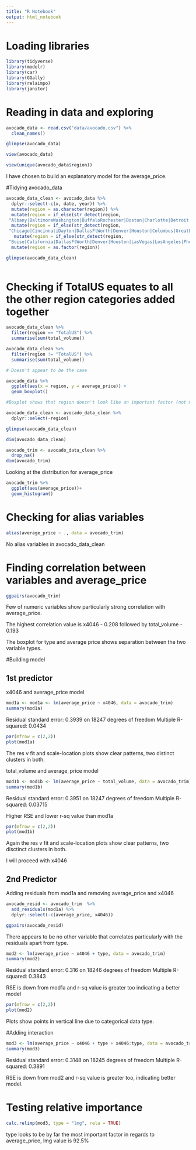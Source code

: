 ```yaml
---
title: "R Notebook"
output: html_notebook
---
```


# Loading libraries 
```r
library(tidyverse)
library(modelr)
library(car)
library(GGally)
library(relaimpo)
library(janitor)
```

# Reading in data and exploring 

```r
avocado_data <- read.csv("data/avocado.csv") %>%
  clean_names()

glimpse(avocado_data)

view(avocado_data)

view(unique(avocado_data$region))
```

I have chosen to build an explanatory model for the average_price.

#Tidying avocado_data


```r
avocado_data_clean <- avocado_data %>% 
  dplyr::select(-c(x, date, year)) %>% 
  mutate(region = as.character(region)) %>% 
  mutate(region = if_else(str_detect(region,
 "Albany|BaltimoreWashington|BuffaloRochester|Boston|Charlotte|Detroit|HarrisburgScranton|HartfordSpringfield|Indianapolis|Jacksonville|Nashville|NewYork|Northeast|NorthernNewEngland|Orlando|Philadelphia|Pittsburgh|RichmondNorfolk|Roanoke|SouthCarolina|Southeast|Syracuse|Tampa|MiamiFtLauderdale|Atlanta"), "East", region)) %>% 
  mutate(region = if_else(str_detect(region,
 "Chicago|CincinnatiDayton|DallasFtWorth|Denver|Houston|Columbus|GreatLakes|Louisville|GrandRapids|Midsouth|NewOrleansMobile|Plains|StLouis"), "Midwest", region)) %>% 
   mutate(region = if_else(str_detect(region,
 "Boise|California|DallasFtWorth|Denver|Houston|LasVegas|LosAngeles|PhoenixTucson|Portland|RaleighGreensboro|Sacramento|SanDiego|SanFrancisco|Seattle|SouthCentral|Spokane|WestTexNewMexico"), "West", region)) %>% 
  mutate(region = as.factor(region))

glimpse(avocado_data_clean)
  
```

# Checking if TotalUS equates to all the other region categories added together
```r

avocado_data_clean %>% 
  filter(region == "TotalUS") %>%
  summarise(sum(total_volume))

avocado_data_clean %>% 
  filter(region != "TotalUS") %>%
  summarise(sum(total_volume))

# Doesn't appear to be the case 
```

```r
avocado_data %>% 
  ggplot(aes(x = region, y = average_price)) +
  geom_boxplot()

#Boxplot shows that region doesn't look like an important factor (not much separation between variable types) so it will be dropped 
```

```r
avocado_data_clean <- avocado_data_clean %>% 
  dplyr::select(-region)
```
```r
glimpse(avocado_data_clean)
```
```r
dim(avocado_data_clean)

avocado_trim <- avocado_data_clean %>% 
  drop_na()
dim(avocado_trim)
```

Looking at the distribution for average_price
```r
avocado_trim %>% 
  ggplot(aes(average_price))+
  geom_histogram()
```


# Checking for alias variables 

```r
alias(average_price ~ ., data = avocado_trim)
```

No alias variables in avocado_data_clean

# Finding correlation between variables and average_price

```r
ggpairs(avocado_trim)
```
Few of numeric variables show particularly strong correlation with average_price.

The highest correlation value is x4046 - 0.208 followed by total_volume - 0.193

The boxplot for type and average price shows separation between the two variable types.

#Building model

## 1st predictor

x4046 and average_price model 

```r
mod1a <- mod1a <- lm(average_price ~ x4046, data = avocado_trim)
summary(mod1a)
```

Residual standard error: 0.3939 on 18247 degrees of freedom
Multiple R-squared:  0.0434

```r
par(mfrow = c(2,2))
plot(mod1a)
```

The res v fit and scale-location plots show clear patterns, two distinct clusters in both.

total_volume and average_price model 

```r
mod1b <- mod1b <- lm(average_price ~ total_volume, data = avocado_trim)
summary(mod1b)
```

Residual standard error: 0.3951 on 18247 degrees of freedom
Multiple R-squared:  0.03715

Higher RSE and lower r-sq value than mod1a

```r
par(mfrow = c(2,2))
plot(mod1b)
```

Again the res v fit and scale-location plots show clear patterns, two disctinct clusters in both.

I will proceed with x4046

## 2nd Predictor

Adding residuals from mod1a and removing average_price and x4046

```r
avocado_resid <- avocado_trim  %>% 
  add_residuals(mod1a) %>% 
  dplyr::select(-c(average_price, x4046))
```

```r
ggpairs(avocado_resid)
```

There appears to be no other variable that correlates particularly with the residuals apart from type.

```r
mod2 <- lm(average_price ~ x4046 + type, data = avocado_trim)
summary(mod2)
```

Residual standard error: 0.316 on 18246 degrees of freedom
Multiple R-squared:  0.3843

RSE is down from mod1a and r-sq value is greater too indicating a better model

```r
par(mfrow = c(2,2))
plot(mod2)
```

Plots show points in vertical line due to categorical data type.

#Adding interaction

```r
mod3 <- lm(average_price ~ x4046 + type + x4046:type, data = avocado_trim)
summary(mod3)
```

Residual standard error: 0.3148 on 18245 degrees of freedom
Multiple R-squared:  0.3891

RSE is down from mod2 and r-sq value is greater too, indicating better model.

# Testing relative importance

```r
calc.relimp(mod3, type = "lmg", rela = TRUE)
```

type looks to be by far the most important factor in regards to average_price, lmg value is 92.5%
